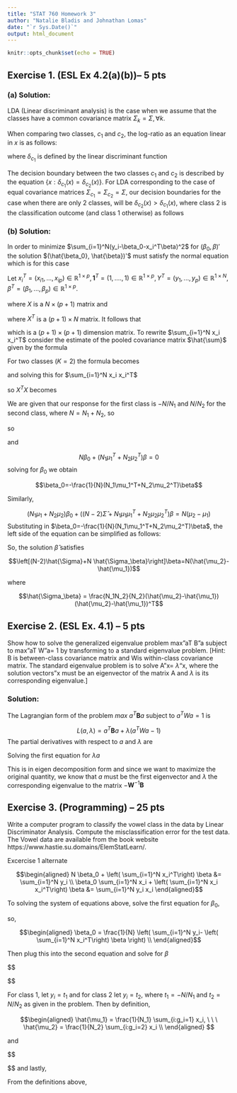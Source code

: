 ```yaml
---
title: "STAT 760 Homework 3"
author: "Natalie Bladis and Johnathan Lomas"
date: "`r Sys.Date()`"
output: html_document
---
```


```r
knitr::opts_chunk$set(echo = TRUE)
```

## Exercise 1. (ESL Ex 4.2(a)(b))– 5 pts

### (a) Solution:

LDA (Linear discriminant analysis) is the case when we assume that the classes have a common covariance matrix $\Sigma_k=\Sigma, \forall k$. 

When comparing two classes, $c_1$ and $c_2$, the log-ratio as an equation linear in $x$ is as follows:

 \begin{aligned}
log\frac{Pr(G=c_1|X=x)}{Pr(G=c_2|X=x)}=log\frac{f_{c_1}(x;\mu_{c_1},\Sigma_{c_1})}{f_{c_2}(x;\mu_{c_2},\Sigma_{c_2})} +log \frac{\pi_{c_1}}{\pi_{c_2}}=\delta_{c_1}(x)-\delta_{c_2}(x)

\end{aligned} 

where $\delta_{c_1}$ is defined by the linear discriminant function

\begin{aligned}
\delta_{c_1}& = -\frac{p}{2} \log(2\pi)-\frac{1}{2} \log|\Sigma_{c_1}|-\frac{1}{2}(x-\mu_k)^T\Sigma_{c_1}^T(x-\mu_{c_1})+ \log\pi_{c_1} \\

&= -\frac{p}{2} \log(2\pi)-\frac{1}{2}log|\Sigma_{c_1}|-\frac{1}{2} (x^T \Sigma_{c_1}^{-1}x-x^T \Sigma_{c_1}^{-1}\mu_{c_1} - \mu_{c_1}^T\Sigma_{c_1}^{-1} x+ \mu_{c_1}^T\Sigma_{c_1}^{-1} \mu_{c_1} ) + \log \pi_{c_1} \\

&= -\frac{p}{2}log(2\pi)-\frac{1}{2}log|\Sigma_{c_1}|-\frac{1}{2} (x^T \Sigma_{c_1}^{-1}x- 2x^T \Sigma_{c_1}^{-1}\mu_{c_1} + \mu_{c_1}^T\Sigma_{c_1}^{-1} \mu_{c_1} ) + \log \pi_{c_1}  \\

&= -\frac{p}{2}log(2\pi)-\frac{1}{2}log|\Sigma_{c_1}|-\frac{1}{2} (x^T \Sigma_{c_1}^{-1}x- 2x^T \Sigma_{c_1}^{-1}\mu_{c_1} + \mu_{c_1}^T\Sigma_{c_1}^{-1} \mu_{c_1} ) + \log \left( \frac{N_{c_1}}{N} \right)
\end{aligned}

The decision boundary between the two classes $c_1$ and $c_2$ is described by the equation $\{ x: \delta_{c_1}(x) = \delta_{c_2}(x) \}$. For LDA corresponding to the case of equal covariance matrices $\Sigma_{c_1} =\Sigma_{c_2} = \Sigma$, our decision boundaries for the case when there are only 2 classes, will be $\delta_{c_2}(x)>\delta_{c_1}(x)$, where class 2 is the classification outcome (and class 1 otherwise) as follows

\begin{aligned}
\delta_{c_2}(x)&>\delta_{c_1}(x) \\

-\frac{p}{2}log(2\pi)-\frac{1}{2}log|\Sigma_{c_2}|-\frac{1}{2} (x^T \Sigma_{c_2}^{-1}x- 2x^T \Sigma_{c_2}^{-1}\mu_{c_2} + \mu_{c_2}^T\Sigma_{c_2}^{-1} \mu_{c_2} ) + \log \left( \frac{N_{c_2}}{N} \right) &> -\frac{p}{2}log(2\pi)-\frac{1}{2}log|\Sigma_{c_1}|-\frac{1}{2} (x^T \Sigma_{c_1}^{-1}x- 2x^T \Sigma_{c_1}^{-1}\mu_{c_1} + \mu_{c_1}^T\Sigma_{c_1}^{-1} \mu_{c_1} ) + \log \left( \frac{N_{c_1}}{N} \right) \\

-\frac{1}{2}log|\Sigma|-\frac{1}{2} (x^T \Sigma^{-1}x- 2x^T \Sigma^{-1}\mu_{c_2} + \mu_{c_2}^T\Sigma^{-1} \mu_{c_2} ) + \log \left( \frac{N_{c_2}}{N} \right) &> -\frac{1}{2}log|\Sigma|-\frac{1}{2} (x^T \Sigma^{-1}x- 2x^T \Sigma^{-1}\mu_{c_1} + \mu_{c_1}^T\Sigma^{-1} \mu_{c_1} ) + \log \left( \frac{N_{c_1}}{N} \right) \\

-\frac{1}{2} x^T \Sigma^{-1}x + x^T \Sigma^{-1}\mu_{c_2} -\frac{1}{2}\mu_{c_2}^T\Sigma^{-1} \mu_{c_2}  + \log \left( \frac{N_{c_2}}{N} \right) &> -\frac{1}{2} x^T \Sigma^{-1}x + x^T \Sigma^{-1}\mu_{c_1} -\frac{1}{2} \mu_{c_1}^T\Sigma^{-1} \mu_{c_1}  + \log \left( \frac{N_{c_1}}{N} \right) \\

x^T \Sigma^{-1}\mu_{c_2} -\frac{1}{2}\mu_{c_2}^T\Sigma^{-1} \mu_{c_2}  + \log \left( \frac{N_{c_2}}{N} \right) &>  + x^T \Sigma^{-1}\mu_{c_1} -\frac{1}{2} \mu_{c_1}^T\Sigma^{-1} \mu_{c_1}  + \log \left( \frac{N_{c_1}}{N} \right) \\

\end{aligned}






### (b) Solution:
In order to minimize $\sum_{i=1}^N(y_i-\beta_0-x_i^T\beta)^2$ for $(\beta_0,\beta)'$ the solution $(\hat{\beta_0}, \hat{\beta})'$ must satisfy the normal equation which is for this case 

\begin{aligned}
X^TX \begin{bmatrix} \beta_0 \\ \beta\end{bmatrix} =X^Ty
\end{aligned}



Let $x_i^T=(x_{i1}, ..., x_{ip}) \in \mathbb{R}^{1 \times p}, \mathbf{1}^T=(1,....,1) \in \mathbb{R}^{1 \times p}, Y^T=(y_1, ..., y_p) \in \mathbb{R}^{1 \times N}, \beta^T = (\beta_1, ..., \beta_p) \in \mathbb{R}^{1 \times p}$. 

\begin{aligned}
\mathbf{X} = \begin{bmatrix} 1 & x_{11} & \cdots  & x_{1p} \\ 1 & x_{21} & \cdots  & x_{2p} \\ \vdots  & \vdots  & \ddots  & \vdots  \\ 1 & x_{N1} & \cdots  & x_{Np} \end{bmatrix} = \begin{bmatrix} 1 & x_1^T \\ 1 & x_2^T \\ \vdots  & \vdots \\ 1 & x_N^T  \end{bmatrix}
\end{aligned}

where $X$ is a $N \times (p+1)$ matrix and 

\begin{aligned}
\mathbf{X}^T = \begin{bmatrix}
1 & 1 & \cdots  & 1 \\
x_{11} & x_{21} & \cdots  & x_{N1} \\
 \vdots & \vdots  & \ddots  & \vdots  \\
x_{1p} &  x_{2p}& \cdots  & x_{Np}
\end{bmatrix}
= \begin{bmatrix}
1 & 1 & \cdots  & 1  \\
x_1 & x_2 & \cdots & x_N
\end{bmatrix} 
\end{aligned}


where $X^T$ is a $(p+1) \times N$ matrix. It follows that 

\begin{aligned}
\mathbf{X}^T\mathbf{X} &= \begin{bmatrix}
1 & 1 & \cdots  & 1  \\
x_1 & x_2 & \cdots & x_N
\end{bmatrix} \begin{bmatrix} 1 & x_1^T \\ 1 & x_2^T \\ \vdots  & \vdots \\ 1 & x_N^T  \end{bmatrix} \\ 
&=
\begin{bmatrix}
N & \sum_{i=1}^N x_i^T \\
\sum_{i=1}^N x_i  & \sum_{i=1}^N x_i x_i^T 
\end{bmatrix} \\
&=
\begin{bmatrix}
N & N_1\mu_1^T+N_2\mu_2^T \\
N_1\mu_1+N_2\mu_2  & \sum_{i=1}^N x_i x_i^T 
\end{bmatrix}
\end{aligned}

which is a $(p+1)\times(p+1)$ dimension matrix. To rewrite $\sum_{i=1}^N x_i x_i^T$ consider the estimate of the pooled covariance matrix $\hat{\sum}$ given by the formula

\begin{aligned}
\hat{\sum} = \frac{1}{N-K}\sum_{k=1}^{K} \sum_{i:G_i=k} (x_i-\mu_k)(x_i-\mu_k)^T
\end{aligned}



For two classes ($K=2$) the formula becomes 

\begin{aligned}
\hat{\Sigma} &= \frac{1}{N-2} \left( \sum_{i:g_i=1} (x_i-\mu_1)(x_i-\mu_1)^T +  \sum_{i:g_i=2} (x_i-\mu_2)(x_i-\mu_2)^T \right) \\

&= \frac{1}{N-2} \left( \sum_{i:g_i=1} x_i x_i^T - N_1\mu_1\mu_1^T + \sum_{i:g_i=2}  x_i x_i^T - N_2\mu_2\mu_2^T  \right) \\
\end{aligned}

and solving this for $\sum_{i=1}^N x_i x_i^T$

\begin{aligned}
\sum_{i=1}^N x_i x_i^T = (N-2) \hat{\Sigma} + N_1\mu_1\mu_1^T+ N_2\mu_2\mu_2^T 
\end{aligned}

so $X^TX$ becomes 

\begin{aligned}
X^TX= \begin{bmatrix}
N & N_1\mu_1^T+N_2\mu_2^T \\
N_1\mu_1+N_2\mu_2  & (N-2) \hat{\Sigma} + N_1\mu_1\mu_1^T+ N_2\mu_2\mu_2^T
\end{bmatrix}
\end{aligned}

We are given that our response for the first class is $-N/N_1$ and $N/N_2$ for the second class, where $N=N_1 + N_2$, so

\begin{aligned}
X^Ty &= \begin{bmatrix}
1 & 1 & \cdots  & 1  \\
x_1 & x_2 & \cdots & x_N
\end{bmatrix} \begin{bmatrix}
\frac{-N}{N_1} & \frac{-N}{N_1}  \\
\vdots & \vdots \\
\frac{-N}{N_1} & \frac{-N}{N_1}  
\end{bmatrix} \\
&= \begin{bmatrix} 
-N_1 \frac{N}{N_1}+N_2\frac{N}{N_2} \\ \sum_{i-1}^{N_1}x_i(-\frac{N}{N_1}+\sum_{N_1+1}^{N}x_i(\frac{N}{N_2})
\end{bmatrix} \\
&= \begin{bmatrix}0 \\ -N\mu_1+N\mu_2 \end{bmatrix}

\end{aligned}

so 

\begin{aligned}
X^TX \begin{bmatrix} \beta_0 \\ \beta\end{bmatrix} &= X^Ty \\
\begin{bmatrix}
N & N_1\mu_1^T+N_2\mu_2^T \\
N_1\mu_1+N_2\mu_2  & (N-2) \hat{\Sigma} + N_1\mu_1\mu_1^T+ N_2\mu_2\mu_2^T
\end{bmatrix} \begin{bmatrix} \beta_0 \\ \beta\end{bmatrix} &= \begin{bmatrix}0 \\ -N\mu_1+N\mu_2 \end{bmatrix}

\end{aligned}

and 

$$N \beta_0+(N_1\mu_1^T+N_2\mu_2^T)\beta =0$$
solving for $\beta_0$ we obtain

$$\beta_0=-\frac{1}{N}(N_1\mu_1^T+N_2\mu_2^T)\beta$$

Similarly, 

$$(N_1\mu_1 + N_2\mu_2)\beta_0+((N-2)\hat{\Sigma} + N_1\mu_1 \mu_1^T+N_2\mu_2\mu_2^T)\beta = N(\mu_2-\mu_1)$$
Substituting in $\beta_0=-\frac{1}{N}(N_1\mu_1^T+N_2\mu_2^T)\beta$, the left side of the equation can be simplified as follows:

\begin{aligned}
(N_1\mu_1 + N_2\mu_2)(-\frac{1}{N}(N_1\mu_1^T+N_2\mu_2^T)\beta)+((N-2)\hat{\Sigma} + N_1\mu_1 \mu_1^T+N_2\mu_2\mu_2^T)\beta &= \\ 

((N-2)\hat{\Sigma} - \frac{N_1^2}{N}\mu_1\mu_1^T - \frac{2N_1N_2}{N}\mu_1\mu_2^T-\frac{N_2^2}{N}\mu_2\mu_2^T+N_1\mu_1\mu_1^T+ N_2\mu_2\mu_2^T)\beta &= \\

((N-2)\hat{\Sigma} +(- \frac{N_1^2}{N} +N_1)\mu_1\mu_1^T - \frac{2N_1N_2}{N}\mu_1\mu_2^T+(-\frac{N_2^2}{N}+N_2)\mu_2\mu_2^T)\beta &= \\

((N-2)\hat{\Sigma}+\frac{N_1N_2}{N}\mu_1\mu_1^T-\frac{2N_1N_2}{N}\mu_1\mu_2^T+\frac{N_2N_1}{N}\mu_2\mu_2^T)\beta &= \\

((N-2)\hat{\Sigma}+\frac{N_1N_2}{N}(\mu_1\mu_1^T-2\mu_1\mu_2^T+\mu_2\mu_2^T))\beta &= \\

((N-2)\hat{\Sigma}+\frac{N_1N_2}{N}(\mu_1-\mu_2)(\mu_1-\mu_2)^T)\beta &= \\

((N-2)\hat{\Sigma}+\frac{N_1N_2}{N}(\mu_2-\mu_1)(\mu_2-\mu_1)^T)\beta 


\end{aligned}


So, the solution $\hat{\beta}$ satisfies

$$\left[(N-2)\hat{\Sigma}+N \hat{\Sigma_\beta}\right]\beta=N(\hat{\mu_2}-\hat{\mu_1})$$

where 

$$\hat{\Sigma_\beta} = \frac{N_1N_2}{N_2}(\hat{\mu_2}-\hat{\mu_1})(\hat{\mu_2}-\hat{\mu_1})^T$$


## Exercise 2. (ESL Ex. 4.1) – 5 pts
Show how to solve the generalized eigenvalue problem max"aT B"a subject to max"aT W"a= 1 by transforming to a standard eigenvalue problem.
[Hint: B is between-class covariance matrix and Wis within-class covariance matrix. The standard eigenvalue problem is to solve A"x= $\lambda$"x, where the solution vectors "x must be an eigenvector of the matrix A and $\lambda$ is its corresponding eigenvalue.]


### Solution:
The Lagrangian form of the problem $max \  a^T\mathbf{B}a$ subject to $a^TWa=1$ is 

$$L(a, \lambda) = a^T\mathbf{B}a+\lambda(a^TWa-1)$$
The partial derivatives with respect to $a$ and $\lambda$ are

\begin{aligned}
\frac{\delta L(a, \lambda)}{\delta a}=2\mathbf{B}a+2\lambda\mathbf{W}a=0 \\
\frac{\delta L(a, \lambda)}{\delta \lambda}=a^TWa-1=0
\end{aligned}

Solving the first equation for $\lambda a$

\begin{aligned}
2\mathbf{B}a+2\lambda\mathbf{W}a=0 \\
\lambda\mathbf{W}a= - \mathbf{B}a \\
\lambda a= - \mathbf{W}^{-1}\mathbf{B}a \\

\end{aligned}

This is in eigen decomposition form and since we want to maximize the original quantity, we know that  $a$ must be the first eigenvector and $\lambda$ the corresponding eigenvalue to the matrix $-\mathbf{W}^{-1}\mathbf{B}$

## Exercise 3. (Programming) – 25 pts
Write a computer program to classify the vowel class in the data by Linear Discriminator Analysis. Compute the misclassification error for the test data. The Vowel data are available from the book website https://www.hastie.su.domains/ElemStatLearn/.








 Excercise 1 alternate
 
 

$$\begin{aligned}
N \beta_0 + \left(  \sum_{i=1}^N x_i^T\right) \beta &= \sum_{i=1}^N y_i \\
 \beta_0 \sum_{i=1}^N x_i + \left(  \sum_{i=1}^N x_i x_i^T\right) \beta &= \sum_{i=1}^N y_i x_i
\end{aligned}$$

To solving the system of equations above, solve the first equation for $\beta_0$,

so,

$$\begin{aligned}
\beta_0 = \frac{1}{N} \left( \sum_{i=1}^N y_i- \left( \sum_{i=1}^N x_i^T\right) \beta \right) \\
\end{aligned}$$

Then plug this into the second equation and solve for $\beta$

$$\begin{aligned}
( \frac{1}{N} \left( \sum_{i=1}^N y_i- \left( \sum_{i=1}^N x_i^T\right) \beta \right) ) \sum_{i=1}^N x_i + \left(  \sum_{i=1}^N x_i x_i^T\right) \beta &= \sum_{i=1}^N y_i x_i \\

 \left( \frac{1}{N} \sum_{i=1}^N y_i- \frac{1}{N}\left( \sum_{i=1}^N x_i^T\right) \beta \right)  \sum_{i=1}^N x_i + \left(  \sum_{i=1}^N x_i x_i^T\right) \beta &= \sum_{i=1}^N y_i x_i \\
 
 \frac{1}{N} \sum_{i=1}^N y_i \sum_{i=1}^N x_i- \frac{1}{N}\left( \sum_{i=1}^N x_i^T\right) \beta  \sum_{i=1}^N x_i + \left(  \sum_{i=1}^N x_i x_i^T\right) \beta &= \sum_{i=1}^N y_i x_i \\
 
\left[ \sum_{i=1}^N x_i x_i^T - \frac{1}{N} \left(  \sum_{i=1}^N x_i \right) \left( \sum_{i=1}^N x_i^T\right) \right] \beta &= \sum_{i=1}^N y_i x_i  -  \frac{1}{N} \sum_{i=1}^N y_i \sum_{i=1}^N x_i\\
  
\end{aligned}$$

For class 1, let $y_i=t_1$ and for class 2 let $y_i=t_2$, where $t_1=-N/N_1$ and $t_2=N/N_2$ as given in the problem. Then by definition,

$$\begin{aligned}
\hat{\mu_1} = \frac{1}{N_1} \sum_{i:g_i=1} x_i, \ \ \ \hat{\mu_2} = \frac{1}{N_2} \sum_{i:g_i=2} x_i \\
\end{aligned} $$

and 

$$\begin{aligned}
\sum_{i=1}^N x_i = {N_1}\hat{\mu_1}+{N_2}\hat{\mu_2}, \ \ \  \sum_{i=1}^N x_i^T = {N_1}\hat{\mu_1}^T+{N_2}\hat{\mu_2}^T \\


\sum_{i=1}^N y_i = {N_1}t_1+{N_2}t_2, \ \ \  \sum_{i=1}^N y_i x_i = t_2{N_1}\hat{\mu_1}+t_2{N_2}\hat{\mu_2} \\
\end{aligned}$$
and lastly,

From the definitions above, 